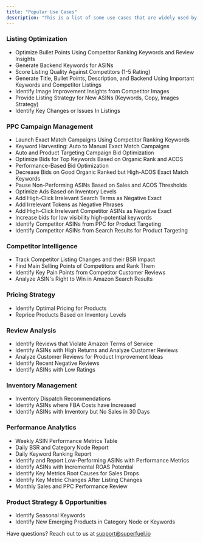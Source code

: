 ```yaml
---
title: "Popular Use Cases"
description: "This is a list of some use cases that are widely used by Superfuel users"
---
```


### **Listing Optimization**

- Optimize Bullet Points Using Competitor Ranking Keywords and Review Insights
- Generate Backend Keywords for ASINs
- Score Listing Quality Against Competitors (1-5 Rating)
- Generate Title, Bullet Points, Description, and Backend Using Important Keywords and Competitor Listings
- Identify Image Improvement Insights from Competitor Images
- Provide Listing Strategy for New ASINs (Keywords, Copy, Images Strategy)
- Identify Key Changes or Issues In Listings

### **PPC Campaign Management**

- Launch Exact Match Campaigns Using Competitor Ranking Keywords
- Keyword Harvesting: Auto to Manual Exact Match Campaigns
- Auto and Product Targeting Campaign Bid Optimization
- Optimize Bids for Top Keywords Based on Organic Rank and ACOS
- Performance-Based Bid Optimization
- Decrease Bids on Good Organic Ranked but High-ACOS Exact Match Keywords
- Pause Non-Performing ASINs Based on Sales and ACOS Thresholds
- Optimize Ads Based on Inventory Levels
- Add High-Click Irrelevant Search Terms as Negative Exact
- Add Irrelevant Tokens as Negative Phrases
- Add High-Click Irrelevant Competitor ASINs as Negative Exact
- Increase bids for low visibility high-potential keywords
- Identify Competitor ASINs from PPC for Product Targeting
- Identify Competitor ASINs from Search Results for Product Targeting

### **Competitor Intelligence**

- Track Competitor Listing Changes and their BSR Impact
- Find Main Selling Points of Competitors and Rank Them
- Identify Key Pain Points from Competitor Customer Reviews
- Analyze ASIN's Right to Win in Amazon Search Results

### **Pricing Strategy**

- Identify Optimal Pricing for Products
- Reprice Products Based on Inventory Levels

### **Review Analysis**

- Identify Reviews that Violate Amazon Terms of Service
- Identify ASINs with High Returns and Analyze Customer Reviews
- Analyze Customer Reviews for Product Improvement Ideas
- Identify Recent Negative Reviews
- Identify ASINs with Low Ratings

### **Inventory Management**

- Inventory Dispatch Recommendations
- Identify ASINs where FBA Costs have Increased
- Identify ASINs with Inventory but No Sales in 30 Days

### **Performance Analytics**

- Weekly ASIN Performance Metrics Table
- Daily BSR and Category Node Report
- Daily Keyword Ranking Report
- Identify and Report Low-Performing ASINs with Performance Metrics
- Identify ASINs with Incremental ROAS Potential
- Identify Key Metrics Root Causes for Sales Drops
- Identify Key Metric Changes After Listing Changes
- Monthly Sales and PPC Performance Review

### **Product Strategy & Opportunities**

- Identify Seasonal Keywords
- Identify New Emerging Products in Category Node or Keywords

Have questions? Reach out to us at [support@superfuel.io](mailto:support@superfuel.io)